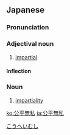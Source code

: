 ==Japanese==
{{ja-kanjitab|こう|へい|む|し|yomi=on}}

===Pronunciation===
{{ja-pron|こうへいむし|y=on}}

===Adjectival noun===
{{ja-adj|infl=na|こうへいむし}}

# [[impartial]]

====Inflection====
{{ja-na|こうへいむし}}

===Noun===
{{ja-noun|こうへいむし}}

# [[impartiality]]

[[Category:Yojijukugo|こうへいむし]]

[[ko:公平無私]]
[[ja:公平無私]]